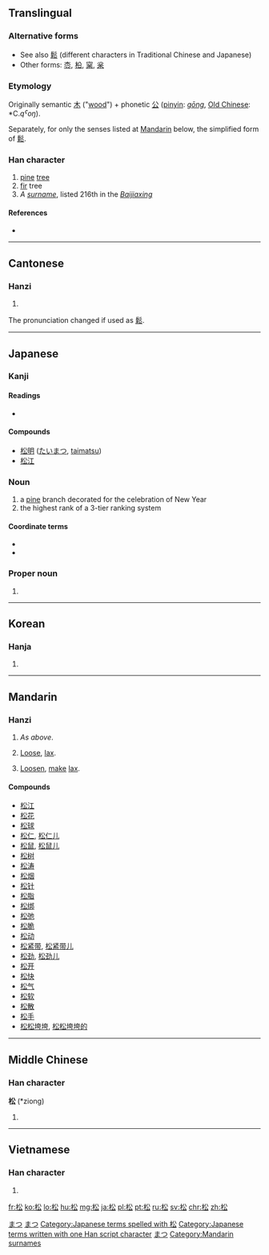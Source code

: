 ==Translingual==

===Alternative forms===
* See also [[鬆]] (different characters in Traditional Chinese and Japanese)
* Other forms: [[枩]], [[柗]], [[梥]], [[枀]]

===Etymology===
Originally semantic [[木]] ("[[wood]]") + phonetic [[公]] ([[pinyin]]: ''[[gōng]]'', [[Appendix:Baxter-Sagart_Old_Chinese_reconstruction|Old Chinese]]: *C.''qˁoŋ'').

Separately, for only the senses listed at [[#Mandarin|Mandarin]] below, the simplified form of [[鬆]].

===Han character===
{{Han char|rn=75|rad=木|as=04|sn=8|four=4893<sub>2</sub>|canj=木金戈 (DCI)|ids=⿰[[木]][[公]]}}

# [[pine]] [[tree]]
# [[fir]] tree
# ''A [[surname]]'', listed 216th in the ''[[:w:Baijiaxing|Baijiaxing]]''

====References====
* {{Han ref|kx=0514.110|dkj=14516|dj=0901.140|hdz=21173.050|uh=677E|ud=26494|bh=AA51|bd=43601}}

----

==Cantonese==

===Hanzi===
{{yue-hanzi|jyut=cung4|y=chung4|tra=鬆}}

# {{defn|lang=yue|sort=木04}}

The pronunciation changed if used as [[鬆]].

----

==Japanese==

===Kanji===
{{ja-kanji|grade=4|rs=木04}}

====Readings====
* {{ja-readings|on=[[しょう]] (shō)|kun=[[まつ]] (matsu)}}

====Compounds====
* [[松明]] ([[たいまつ]], [[taimatsu]])
* [[松江]]

===Noun===
{{ja-noun|k|hira=まつ|rom=matsu}}

# a [[pine]] branch decorated for the celebration of New Year
# the highest rank of a 3-tier ranking system

====Coordinate terms====
* {{l|ja|竹|tr=たけ, ''take''|gloss=the middle rank}}
* {{l|ja|梅|tr=うめ, ''ume''|gloss=the lowest rank}}

===Proper noun===
{{ja-pos|k|proper|hira=まつ|rom=Matsu}}

# {{surname|lang=ja}}

[[Category:1000 Japanese basic words|まつ]]
[[Category:Japanese surnames|まつ]]
[[Category:Japanese terms spelled with 松]]
[[Category:Japanese terms written with one Han script character]]
[[Category:ja:Trees|まつ]]

----

==Korean==

===Hanja===
{{ko-hanja|hangeul=송|eumhun=|rv=song|mr=song|y=song}}

# {{defn|lang=ko|sort=木04}}

----

==Mandarin==

===Hanzi===
{{cmn-hanzi|tra=鬆|pin=[[sōng]] ([[song1]]), [[Sōng]] ([[Song1]])|wg=sung<sup>1</sup>, Sung<sup>1</sup>}}

# ''As above''.
# {{sense|Simplified|adj.}} [[loose|Loose]], [[lax]].
# {{sense|Simplified|v.}} [[loosen|Loosen]], [[make]] [[lax]].

====Compounds====
* [[松江]]
* [[松花]]
* [[松球]]
* [[松仁]], [[松仁儿]]
* [[松鼠]], [[松鼠儿]]
* [[松树]]
* [[松涛]]
* [[松烟]]
* [[松针]]
* [[松脂]]
* [[松绑]]
* [[松弛]]
* [[松脆]]
* [[松动]]
* [[松紧带]], [[松紧带儿]]
* [[松劲]], [[松劲儿]]
* [[松开]]
* [[松快]]
* [[松气]]
* [[松软]]
* [[松散]]
* [[松手]]
* [[松松垮垮]], [[松松垮垮的]]

[[Category:Mandarin surnames]]

----

==Middle Chinese==

===Han character===
'''松''' (*ziong)<!--note: asterisk indicates that this character appears more than four times in the Tang Dynasty corpus of literature-->

# {{defn|ltc}}

----

==Vietnamese==

===Han character===
{{vi-hantu|[[tùng]], [[thông]], [[tòng]]|rs=木04}}

# {{defn|lang=vi|sort=木04}}

[[fr:松]]
[[ko:松]]
[[lo:松]]
[[hu:松]]
[[mg:松]]
[[ja:松]]
[[pl:松]]
[[pt:松]]
[[ru:松]]
[[sv:松]]
[[chr:松]]
[[zh:松]]
